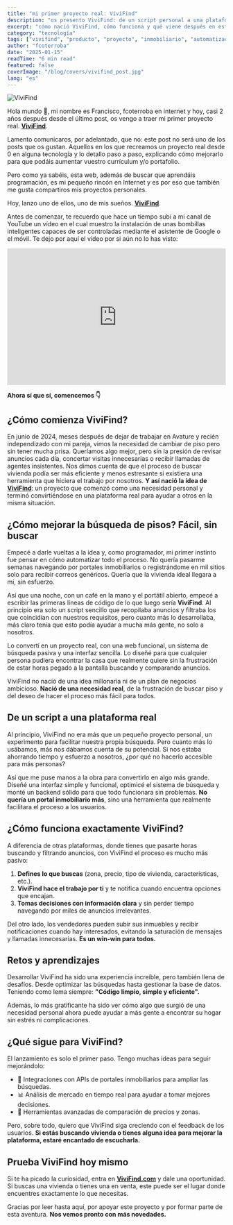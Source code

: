 ```yaml
---
title: "mi primer proyecto real: ViviFind"
description: "os presento ViviFind: de un script personal a una plataforma real para buscar vivienda sin estrés."
excerpt: "cómo nació ViviFind, cómo funciona y qué viene después en este proyecto para encontrar vivienda sin buscar."
category: "tecnología"
tags: ["vivifind", "producto", "proyecto", "inmobiliario", "automatización"]
author: "fcoterroba"
date: "2025-01-15"
readTime: "6 min read"
featured: false
coverImage: "/blog/covers/vivifind_post.jpg"
lang: "es"
---
```


![ViviFind](/blog/covers/vivifind_post.jpg)

Hola mundo 👋, mi nombre es Francisco, fcoterroba en internet y hoy, casi 2 años después desde el último post, os vengo a traer mi primer proyecto real. **[ViviFind](https://vivifind.com/)**.

Lamento comunicaros, por adelantado, que no: este post no será uno de los posts que os gustan. Aquellos en los que recreamos un proyecto real desde 0 en alguna tecnología y lo detallo paso a paso, explicando cómo mejorarlo para que podáis aumentar vuestro currículum y/o portafolio.

Pero como ya sabéis, esta web, además de buscar que aprendáis programación, es mi pequeño rincón en Internet y es por eso que también me gusta compartiros mis proyectos personales.

Hoy, lanzo uno de ellos, uno de mis sueños. **[ViviFind](https://vivifind.com/)**.

Antes de comenzar, te recuerdo que hace un tiempo subí a mi canal de YouTube un vídeo en el cual muestro la instalación de unas bombillas inteligentes capaces de ser controladas mediante el asistente de Google o el móvil. Te dejo por aquí el vídeo por si aún no lo has visto:

<iframe src="https://www.youtube.com/embed/RiCPuDhFbwI" allow="accelerometer; autoplay; encrypted-media; gyroscope; picture-in-picture" allowfullscreen width="100%" height="315" frameborder="0"></iframe>

**Ahora sí que sí, comencemos 👇**

## ¿Cómo comienza ViviFind?

En junio de 2024, meses después de dejar de trabajar en Avature y recién independizado con mi pareja, vimos la necesidad de cambiar de piso pero sin tener mucha prisa. Queríamos algo mejor, pero sin la presión de revisar anuncios cada día, concertar visitas innecesarias o recibir llamadas de agentes insistentes. Nos dimos cuenta de que el proceso de buscar vivienda podía ser más eficiente y menos estresante si existiera una herramienta que hiciera el trabajo por nosotros. **Y así nació la idea de [ViviFind](http://vivifind.com/)**: un proyecto que comenzó como una necesidad personal y terminó convirtiéndose en una plataforma real para ayudar a otros en la misma situación.

## ¿Cómo mejorar la búsqueda de pisos? Fácil, sin buscar

Empecé a darle vueltas a la idea y, como programador, mi primer instinto fue pensar en cómo automatizar todo el proceso. No quería pasarme semanas navegando por portales inmobiliarios o registrándome en mil sitios solo para recibir correos genéricos. Quería que la vivienda ideal llegara a mí, sin esfuerzo.

Así que una noche, con un café en la mano y el portátil abierto, empecé a escribir las primeras líneas de código de lo que luego sería **ViviFind**. Al principio era solo un script sencillo que recopilaba anuncios y filtraba los que coincidían con nuestros requisitos, pero cuanto más lo desarrollaba, más claro tenía que esto podía ayudar a mucha más gente, no solo a nosotros.

Lo convertí en un proyecto real, con una web funcional, un sistema de búsqueda pasiva y una interfaz sencilla. Lo diseñé para que cualquier persona pudiera encontrar la casa que realmente quiere sin la frustración de estar horas pegado a la pantalla buscando y comparando anuncios.

ViviFind no nació de una idea millonaria ni de un plan de negocios ambicioso. **Nació de una necesidad real**, de la frustración de buscar piso y del deseo de hacer el proceso más fácil para todos.

## De un script a una plataforma real

Al principio, ViviFind no era más que un pequeño proyecto personal, un experimento para facilitar nuestra propia búsqueda. Pero cuanto más lo usábamos, más nos dábamos cuenta de su potencial. Si nos estaba ahorrando tiempo y esfuerzo a nosotros, ¿por qué no hacerlo accesible para más personas?

Así que me puse manos a la obra para convertirlo en algo más grande. Diseñé una interfaz simple y funcional, optimicé el sistema de búsqueda y monté un backend sólido para que todo funcionara sin problemas. **No quería un portal inmobiliario más**, sino una herramienta que realmente facilitara el proceso a los usuarios.

## ¿Cómo funciona exactamente ViviFind?

A diferencia de otras plataformas, donde tienes que pasarte horas buscando y filtrando anuncios, con ViviFind el proceso es mucho más pasivo:

1. **Defines lo que buscas** (zona, precio, tipo de vivienda, características, etc.).
2. **ViviFind hace el trabajo por ti** y te notifica cuando encuentra opciones que encajan.
3. **Tomas decisiones con información clara** y sin perder tiempo navegando por miles de anuncios irrelevantes.

Del otro lado, los vendedores pueden subir sus inmuebles y recibir notificaciones cuando hay interesados, evitando la saturación de mensajes y llamadas innecesarias. **Es un win-win para todos.**

## Retos y aprendizajes

Desarrollar ViviFind ha sido una experiencia increíble, pero también llena de desafíos. Desde optimizar las búsquedas hasta gestionar la base de datos. Teniendo como lema siempre: **"Código limpio, simple y eficiente".**

Además, lo más gratificante ha sido ver cómo algo que surgió de una necesidad personal ahora puede ayudar a más gente a encontrar su hogar sin estrés ni complicaciones.

## ¿Qué sigue para ViviFind?

El lanzamiento es solo el primer paso. Tengo muchas ideas para seguir mejorándolo:

- 🚀 Integraciones con APIs de portales inmobiliarios para ampliar las búsquedas.
- 📊 Análisis de mercado en tiempo real para ayudar a tomar mejores decisiones.
- 📌 Herramientas avanzadas de comparación de precios y zonas.

Pero, sobre todo, quiero que ViviFind siga creciendo con el feedback de los usuarios. **Si estás buscando vivienda o tienes alguna idea para mejorar la plataforma, estaré encantado de escucharla.**

## Prueba ViviFind hoy mismo

Si te ha picado la curiosidad, entra en **[ViviFind.com](https://vivifind.com)** y dale una oportunidad. Si buscas una vivienda o tienes una en venta, este puede ser el lugar donde encuentres exactamente lo que necesitas.

Gracias por leer hasta aquí, por apoyar este proyecto y por formar parte de esta aventura. **Nos vemos pronto con más novedades.**


